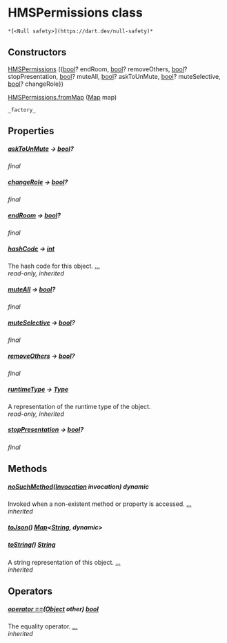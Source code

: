 # HMSPermissions class

    *[<Null safety>](https://dart.dev/null-safety)*

## Constructors

[HMSPermissions](../model_hms_permissions/HMSPermissions/HMSPermissions) ({[bool](https://api.flutter.dev/flutter/dart-core/bool-class.html)? endRoom, [bool](https://api.flutter.dev/flutter/dart-core/bool-class.html)? removeOthers, [bool](https://api.flutter.dev/flutter/dart-core/bool-class.html)? stopPresentation, [bool](https://api.flutter.dev/flutter/dart-core/bool-class.html)? muteAll, [bool](https://api.flutter.dev/flutter/dart-core/bool-class.html)? askToUnMute, [bool](https://api.flutter.dev/flutter/dart-core/bool-class.html)? muteSelective, [bool](https://api.flutter.dev/flutter/dart-core/bool-class.html)? changeRole})

[HMSPermissions.fromMap](../model_hms_permissions/HMSPermissions/HMSPermissions.fromMap) ([Map](https://api.flutter.dev/flutter/dart-core/Map-class.html) map)

    _factory_

## Properties

##### [askToUnMute](../model_hms_permissions/HMSPermissions/askToUnMute) &#8594; [bool](https://api.flutter.dev/flutter/dart-core/bool-class.html)?

_final_

##### [changeRole](../model_hms_permissions/HMSPermissions/changeRole) &#8594; [bool](https://api.flutter.dev/flutter/dart-core/bool-class.html)?

_final_

##### [endRoom](../model_hms_permissions/HMSPermissions/endRoom) &#8594; [bool](https://api.flutter.dev/flutter/dart-core/bool-class.html)?

_final_

##### [hashCode](https://api.flutter.dev/flutter/dart-core/Object/hashCode.html) &#8594; [int](https://api.flutter.dev/flutter/dart-core/int-class.html)

The hash code for this object. [...](https://api.flutter.dev/flutter/dart-core/Object/hashCode.html)  
_read-only, inherited_

##### [muteAll](../model_hms_permissions/HMSPermissions/muteAll) &#8594; [bool](https://api.flutter.dev/flutter/dart-core/bool-class.html)?

_final_

##### [muteSelective](../model_hms_permissions/HMSPermissions/muteSelective) &#8594; [bool](https://api.flutter.dev/flutter/dart-core/bool-class.html)?

_final_

##### [removeOthers](../model_hms_permissions/HMSPermissions/removeOthers) &#8594; [bool](https://api.flutter.dev/flutter/dart-core/bool-class.html)?

_final_

##### [runtimeType](https://api.flutter.dev/flutter/dart-core/Object/runtimeType.html) &#8594; [Type](https://api.flutter.dev/flutter/dart-core/Type-class.html)

A representation of the runtime type of the object.  
_read-only, inherited_

##### [stopPresentation](../model_hms_permissions/HMSPermissions/stopPresentation) &#8594; [bool](https://api.flutter.dev/flutter/dart-core/bool-class.html)?

_final_

## Methods

##### [noSuchMethod](https://api.flutter.dev/flutter/dart-core/Object/noSuchMethod.html)([Invocation](https://api.flutter.dev/flutter/dart-core/Invocation-class.html) invocation) dynamic

Invoked when a non-existent method or property is accessed. [...](https://api.flutter.dev/flutter/dart-core/Object/noSuchMethod.html)  
_inherited_

##### [toJson](../model_hms_permissions/HMSPermissions/toJson)() [Map](https://api.flutter.dev/flutter/dart-core/Map-class.html)&lt;[String](https://api.flutter.dev/flutter/dart-core/String-class.html), dynamic>

##### [toString](https://api.flutter.dev/flutter/dart-core/Object/toString.html)() [String](https://api.flutter.dev/flutter/dart-core/String-class.html)

A string representation of this object. [...](https://api.flutter.dev/flutter/dart-core/Object/toString.html)  
_inherited_

## Operators

##### [operator ==](https://api.flutter.dev/flutter/dart-core/Object/operator_equals.html)([Object](https://api.flutter.dev/flutter/dart-core/Object-class.html) other) [bool](https://api.flutter.dev/flutter/dart-core/bool-class.html)

The equality operator. [...](https://api.flutter.dev/flutter/dart-core/Object/operator_equals.html)  
_inherited_
